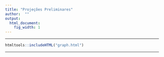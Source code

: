 ```yaml
---
title: "Projeções Preliminares"
author:  ""
output:
  html_document:
    fig_width: 1
---
```


----

```r
htmltools::includeHTML("graph.html")
```

----